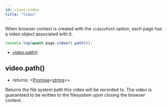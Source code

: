 ```yaml
---
id: class-video
title: "Video"
---
```



When browser context is created with the `videosPath` option, each page has a video object associated with it.

```js
console.log(await page.video().path());
```

<!-- GEN:toc -->
- [video.path()](api/class-video.mdx#videopath)
<!-- GEN:stop -->

## video.path()
- returns: <[Promise]<[string]>>

Returns the file system path this video will be recorded to. The video is guaranteed to be written to the filesystem upon closing the browser context.




[AXNode]: api/class-accessibility.mdx#accessibilitysnapshotoptions "AXNode"
[Accessibility]: api/class-accessibility.mdx#class-accessibility "Accessibility"
[Array]: https://developer.mozilla.org/en-US/docs/Web/JavaScript/Reference/Global_Objects/Array "Array"
[BrowserServer]: api/class-browser.mdx#class-browserserver  "BrowserServer"
[BrowserContext]: api/class-browsercontext.mdx#class-browsercontext  "BrowserContext"
[BrowserType]: api/class-browsertype.mdx#class-browsertype "BrowserType"
[Browser]: api/class-browser.mdx  "Browser"
[Buffer]: https://nodejs.org/api/buffer.htmlapi.mdx#buffer_class_buffer "Buffer"
[ChildProcess]: https://nodejs.org/api/child_process.html "ChildProcess"
[ChromiumBrowser]: api/class-chromiumbrowser.mdx#class-chromiumbrowser "ChromiumBrowser"
[ChromiumBrowserContext]: api/class-chromiumbrowsercontext.mdx#class-chromiumbrowsercontext "ChromiumBrowserContext"
[ChromiumCoverage]: api/class-chromiumcoverage.mdx#class-chromiumcoverage "ChromiumCoverage"
[CDPSession]: api/class-cdpsession.mdx#class-cdpsession  "CDPSession"
[ConsoleMessage]: api/class-consolemessage.mdx#class-consolemessage "ConsoleMessage"
[Dialog]: api/class-dialog.mdx#class-dialog "Dialog"
[Download]: api/class-download.mdx#class-download "Download"
[ElementHandle]: api/class-elementhandle.mdx#class-elementhandle "ElementHandle"
[Element]: https://developer.mozilla.org/en-US/docs/Web/API/element "Element"
[Error]: https://nodejs.org/api/errors.htmlapi.mdx#errors_class_error "Error"
[EvaluationArgument]: api/evaluationargument.mdx#evaluationargument "Evaluation Argument"
[File]: https://developer.mozilla.org/en-US/docs/Web/API/File "File"
[FileChooser]: api/class-filechooser.mdx#class-filechooser "FileChooser"
[FirefoxBrowser]: api/class-firefoxbrowser.mdx#class-firefoxbrowser "FirefoxBrowser"
[Frame]: api/class-frame.mdx#class-frame "Frame"
[JSHandle]: api/class-jshandle.mdx#class-jshandle "JSHandle"
[Keyboard]: api/class-keyboard.mdx#class-keyboard "Keyboard"
[Logger]: api/class-logger.mdx#class-logger "Logger"
[Map]: https://developer.mozilla.org/en-US/docs/Web/JavaScript/Reference/Global_Objects/Map "Map"
[Mouse]: api/class-mouse.mdx#class-mouse "Mouse"
[Object]: https://developer.mozilla.org/en-US/docs/Web/JavaScript/Reference/Global_Objects/Object "Object"
[Page]: api/class-page.mdx#class-page "Page"
[Playwright]: api/class-playwright.mdx "Playwright"
[Promise]: https://developer.mozilla.org/en-US/docs/Web/JavaScript/Reference/Global_Objects/Promise "Promise"
[RegExp]: https://developer.mozilla.org/en-US/docs/Web/JavaScript/Reference/Global_Objects/RegExp
[Request]: api/class-request.mdx#class-request  "Request"
[Response]: api/class-response.mdx#class-response  "Response"
[Route]: api/class-route.mdx#class-route  "Route"
[Selectors]: api/class-selectors.mdx#class-selectors  "Selectors"
[Serializable]: https://developer.mozilla.org/en-US/docs/Web/JavaScript/Reference/Global_Objects/JSON/stringifyapi.mdx#Description "Serializable"
[TimeoutError]: api/class-timeouterror.mdx#class-timeouterror "TimeoutError"
[Touchscreen]: api/class-touchscreen.mdx#class-touchscreen "Touchscreen"
[UIEvent.detail]: https://developer.mozilla.org/en-US/docs/Web/API/UIEvent/detail "UIEvent.detail"
[URL]: https://nodejs.org/api/url.html
[USKeyboardLayout]: ../src/usKeyboardLayout.ts "USKeyboardLayout"
[UnixTime]: https://en.wikipedia.org/wiki/Unix_time "Unix Time"
[Video]: api/class-video.mdx#class-video "Video"
[WebKitBrowser]: api/class-webkitbrowser.mdx#class-webkitbrowser "WebKitBrowser"
[WebSocket]: api/class-websocket.mdx#class-websocket "WebSocket"
[Worker]: api/class-worker.mdx#class-worker "Worker"
[boolean]: https://developer.mozilla.org/en-US/docs/Web/JavaScript/Data_structuresapi.mdx#Boolean_type "Boolean"
[function]: https://developer.mozilla.org/en-US/docs/Web/JavaScript/Reference/Global_Objects/Function "Function"
[iterator]: https://developer.mozilla.org/en-US/docs/Web/JavaScript/Reference/Iteration_protocols "Iterator"
[null]: https://developer.mozilla.org/en-US/docs/Web/JavaScript/Reference/Global_Objects/null
[number]: https://developer.mozilla.org/en-US/docs/Web/JavaScript/Data_structuresapi.mdx#Number_type "Number"
[origin]: https://developer.mozilla.org/en-US/docs/Glossary/Origin "Origin"
[selector]: https://developer.mozilla.org/en-US/docs/Web/CSS/CSS_Selectors "selector"
[Readable]: https://nodejs.org/api/stream.htmlapi.mdx#stream_class_stream_readable "Readable"
[string]: https://developer.mozilla.org/en-US/docs/Web/JavaScript/Data_structuresapi.mdx#String_type "String"
[xpath]: https://developer.mozilla.org/en-US/docs/Web/XPath "xpath"

